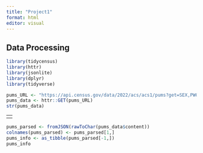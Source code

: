 ```yaml
---
title: "Project1"
format: html
editor: visual
---
```


## Data Processing

```r
library(tidycensus)
library(httr)
library(jsonlite)
library(dplyr)
library(tidyverse)
```

```r
pums_URL <- "https://api.census.gov/data/2022/acs/acs1/pums?get=SEX,PWGTP,MAR&SCHL=24"
pums_data <- httr::GET(pums_URL)
str(pums_data)
```

|     |
|:----|
|     |

```r
pums_parsed <- fromJSON(rawToChar(pums_data$content))
colnames(pums_parsed) <- pums_parsed[1,]
pums_info <- as_tibble(pums_parsed[-1,])
pums_info
```
